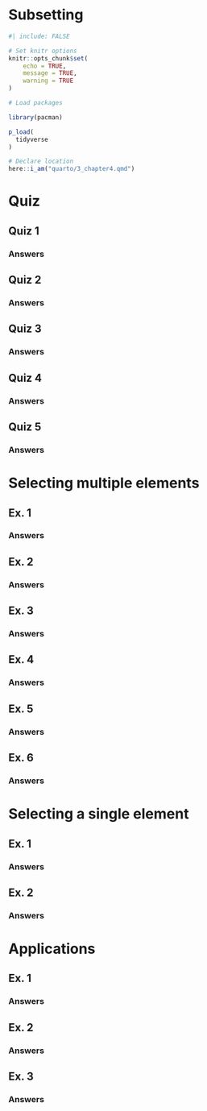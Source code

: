 # Subsetting {.unnumbered}

```r
#| include: FALSE

# Set knitr options
knitr::opts_chunk$set(
	echo = TRUE,
	message = TRUE,
	warning = TRUE
)

# Load packages

library(pacman)

p_load(
  tidyverse
)

# Declare location
here::i_am("quarto/3_chapter4.qmd")

```

# Quiz

## Quiz 1

### Answers

## Quiz 2

### Answers

## Quiz 3

### Answers

## Quiz 4

### Answers

## Quiz 5

### Answers

# Selecting multiple elements

## Ex. 1

### Answers

## Ex. 2

### Answers

## Ex. 3

### Answers

## Ex. 4

### Answers

## Ex. 5

### Answers

## Ex. 6

### Answers

# Selecting a single element

## Ex. 1

### Answers

## Ex. 2

### Answers

# Applications

## Ex. 1

### Answers

## Ex. 2

### Answers

## Ex. 3

### Answers